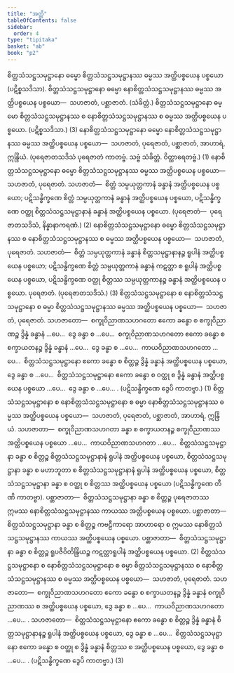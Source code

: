 ```yaml
---
title: "အတ္ထိ"
tableOfContents: false
sidebar:
  order: 4
type: "tipitaka"
basket: "ab"
book: "p2"
---
```



<DynamicBreadcrumb />

<Division number="307" book="p2" e="ch" v="38" p="172">

<Paragraph number="3071" book="p2">
စိတ္တသံသဋ္ဌသမုဋ္ဌာနော ဓမ္မော စိတ္တသံသဋ္ဌသမုဋ္ဌာနဿ ဓမ္မဿ အတ္ထိပစ္စယေန ပစ္စယော (ပဋိစ္စသဒိသာ). စိတ္တသံသဋ္ဌသမုဋ္ဌာနော ဓမ္မော နောစိတ္တသံသဋ္ဌသမုဋ္ဌာနဿ ဓမ္မဿ အတ္ထိပစ္စယေန ပစ္စယော—  သဟဇာတံ, ပစ္ဆာဇာတံ. (သံခိတ္တံ.) စိတ္တသံသဋ္ဌသမုဋ္ဌာနော ဓမ္မော စိတ္တသံသဋ္ဌသမုဋ္ဌာနဿ စ နောစိတ္တသံသဋ္ဌသမုဋ္ဌာနဿ စ ဓမ္မဿ အတ္ထိပစ္စယေန ပစ္စယော. (ပဋိစ္စသဒိသာ.) (3)
</Paragraph>

<Paragraph number="3072" book="p2">
နောစိတ္တသံသဋ္ဌသမုဋ္ဌာနော ဓမ္မော နောစိတ္တသံသဋ္ဌသမုဋ္ဌာနဿ ဓမ္မဿ အတ္ထိပစ္စယေန ပစ္စယော—  သဟဇာတံ, ပုရေဇာတံ, ပစ္ဆာဇာတံ, အာဟာရံ, ဣန္ဒြိယံ. (ပုရေဇာတသဒိသံ ပုရေဇာတံ ကာတဗ္ဗံ. သဗ္ဗံ သံခိတ္တံ. ဝိတ္ထာရေတဗ္ဗံ.) (1)
</Paragraph>

<Paragraph number="3073" book="p2">
နောစိတ္တသံသဋ္ဌသမုဋ္ဌာနော ဓမ္မော စိတ္တသံသဋ္ဌသမုဋ္ဌာနဿ ဓမ္မဿ အတ္ထိပစ္စယေန ပစ္စယော—  သဟဇာတံ, ပုရေဇာတံ. <Emphasis>သဟဇာတံ</Emphasis>—  စိတ္တံ သမ္ပယုတ္တကာနံ ခန္ဓာနံ အတ္ထိပစ္စယေန ပစ္စယော; ပဋိသန္ဓိက္ခဏေ စိတ္တံ သမ္ပယုတ္တကာနံ ခန္ဓာနံ အတ္ထိပစ္စယေန ပစ္စယော, ပဋိသန္ဓိက္ခဏေ ဝတ္ထု စိတ္တသံသဋ္ဌသမုဋ္ဌာနာနံ ခန္ဓာနံ အတ္ထိပစ္စယေန ပစ္စယော. (<Emphasis>ပုရေဇာတံ</Emphasis>—  ပုရေဇာတသဒိသံ, နိန္နာနာကရဏံ.) (2)
</Paragraph>

<Paragraph number="3074" book="p2">
နောစိတ္တသံသဋ္ဌသမုဋ္ဌာနော ဓမ္မော စိတ္တသံသဋ္ဌသမုဋ္ဌာနဿ စ နောစိတ္တသံသဋ္ဌသမုဋ္ဌာနဿ စ ဓမ္မဿ အတ္ထိပစ္စယေန ပစ္စယော—  သဟဇာတံ, ပုရေဇာတံ. <Emphasis>သဟဇာတံ</Emphasis>—  စိတ္တံ သမ္ပယုတ္တကာနံ ခန္ဓာနံ စိတ္တသမုဋ္ဌာနာနဉ္စ ရူပါနံ အတ္ထိပစ္စယေန ပစ္စယော; ပဋိသန္ဓိက္ခဏေ စိတ္တံ သမ္ပယုတ္တကာနံ ခန္ဓာနံ ကဋတ္တာ စ ရူပါနံ အတ္ထိပစ္စယေန ပစ္စယော, ပဋိသန္ဓိက္ခဏေ ဝတ္ထု စိတ္တဿ သမ္ပယုတ္တကာနဉ္စ ခန္ဓာနံ အတ္ထိပစ္စယေန ပစ္စယော. <Emphasis>ပုရေဇာတံ</Emphasis>. (ပုရေဇာတသဒိသံ.) (3)
</Paragraph>

</Division>
<Division number="308" book="p2" e="ch" v="38" p="172">

<Paragraph number="3075" book="p2">
စိတ္တသံသဋ္ဌသမုဋ္ဌာနော စ နောစိတ္တသံသဋ္ဌသမုဋ္ဌာနော စ ဓမ္မာ စိတ္တသံသဋ္ဌသမုဋ္ဌာနဿ ဓမ္မဿ အတ္ထိပစ္စယေန ပစ္စယော—  သဟဇာတံ, ပုရေဇာတံ. <Emphasis>သဟဇာတော</Emphasis>—  စက္ခုဝိညာဏသဟဂတော ဧကော ခန္ဓော စ စက္ခုဝိညာဏဉ္စ ဒွိန္နံ ခန္ဓာနံ …ပေ…  ဒွေ ခန္ဓာ စ …ပေ…  စက္ခုဝိညာဏသဟဂတော ဧကော ခန္ဓော စ စက္ခာယတနဉ္စ ဒွိန္နံ ခန္ဓာနံ …ပေ…  ဒွေ ခန္ဓာ စ …ပေ…  ကာယဝိညာဏသဟဂတော …ပေ…  စိတ္တသံသဋ္ဌသမုဋ္ဌာနော ဧကော ခန္ဓော စ စိတ္တဉ္စ ဒွိန္နံ ခန္ဓာနံ အတ္ထိပစ္စယေန ပစ္စယော, ဒွေ ခန္ဓာ စ …ပေ…  စိတ္တသံသဋ္ဌသမုဋ္ဌာနော ဧကော ခန္ဓော စ ဝတ္ထု စ ဒွိန္နံ ခန္ဓာနံ အတ္ထိပစ္စယေန ပစ္စယော …ပေ…  ဒွေ ခန္ဓာ စ …ပေ… . (ပဋိသန္ဓိက္ခဏေ ဒွေပိ ကာတဗ္ဗာ.) (1)
</Paragraph>

<Paragraph number="3076" book="p2">
စိတ္တသံသဋ္ဌသမုဋ္ဌာနော စ နောစိတ္တသံသဋ္ဌသမုဋ္ဌာနော စ ဓမ္မာ နောစိတ္တသံသဋ္ဌသမုဋ္ဌာနဿ ဓမ္မဿ အတ္ထိပစ္စယေန ပစ္စယော—  သဟဇာတံ, ပုရေဇာတံ, ပစ္ဆာဇာတံ, အာဟာရံ, ဣန္ဒြိယံ. <Emphasis>သဟဇာတာ</Emphasis>—  စက္ခုဝိညာဏသဟဂတာ ခန္ဓာ စ စက္ခာယတနဉ္စ စက္ခုဝိညာဏဿ အတ္ထိပစ္စယေန ပစ္စယော …ပေ…  ကာယဝိညာဏသဟဂတာ …ပေ…  စိတ္တသံသဋ္ဌသမုဋ္ဌာနာ ခန္ဓာ စ စိတ္တဉ္စ စိတ္တသံသဋ္ဌသမုဋ္ဌာနာနံ ရူပါနံ အတ္ထိပစ္စယေန ပစ္စယော, စိတ္တသံသဋ္ဌသမုဋ္ဌာနာ ခန္ဓာ စ မဟာဘူတာ စ စိတ္တသံသဋ္ဌသမုဋ္ဌာနာနံ ရူပါနံ အတ္ထိပစ္စယေန ပစ္စယော, စိတ္တသံသဋ္ဌသမုဋ္ဌာနာ ခန္ဓာ စ ဝတ္ထု စ စိတ္တဿ အတ္ထိပစ္စယေန ပစ္စယော (ပဋိသန္ဓိက္ခဏေ တီဏိ ကာတဗ္ဗာ). <Emphasis>ပစ္ဆာဇာတာ</Emphasis>—  စိတ္တသံသဋ္ဌသမုဋ္ဌာနာ ခန္ဓာ စ စိတ္တဉ္စ ပုရေဇာတဿ ဣမဿ နောစိတ္တသံသဋ္ဌသမုဋ္ဌာနဿ ကာယဿ အတ္ထိပစ္စယေန ပစ္စယော. <Emphasis>ပစ္ဆာဇာတာ</Emphasis>—  စိတ္တသံသဋ္ဌသမုဋ္ဌာနာ ခန္ဓာ စ စိတ္တဉ္စ ကဗဠီကာရော အာဟာရော စ ဣမဿ နောစိတ္တသံသဋ္ဌသမုဋ္ဌာနဿ ကာယဿ အတ္ထိပစ္စယေန ပစ္စယော. <Emphasis>ပစ္ဆာဇာတာ</Emphasis>—  စိတ္တသံသဋ္ဌသမုဋ္ဌာနာ ခန္ဓာ စ စိတ္တဉ္စ ရူပဇီဝိတိန္ဒြိယဉ္စ ကဋတ္တာရူပါနံ အတ္ထိပစ္စယေန ပစ္စယော. (2)
</Paragraph>

<Paragraph number="3077" book="p2">
စိတ္တသံသဋ္ဌသမုဋ္ဌာနော စ နောစိတ္တသံသဋ္ဌသမုဋ္ဌာနော စ ဓမ္မာ စိတ္တသံသဋ္ဌသမုဋ္ဌာနဿ စ နောစိတ္တသံသဋ္ဌသမုဋ္ဌာနဿ စ ဓမ္မဿ အတ္ထိပစ္စယေန ပစ္စယော—  သဟဇာတံ, ပုရေဇာတံ. <Emphasis>သဟဇာတော</Emphasis>—  စက္ခုဝိညာဏသဟဂတော ဧကော ခန္ဓော စ စက္ခာယတနဉ္စ ဒွိန္နံ ခန္ဓာနံ စက္ခုဝိညာဏဿ စ အတ္ထိပစ္စယေန ပစ္စယော, ဒွေ ခန္ဓာ စ …ပေ…  ကာယဝိညာဏသဟဂတော …ပေ… . <Emphasis>သဟဇာတော</Emphasis>—  စိတ္တသံသဋ္ဌသမုဋ္ဌာနော ဧကော ခန္ဓော စ စိတ္တဉ္စ ဒွိန္နံ ခန္ဓာနံ စိတ္တသမုဋ္ဌာနာနဉ္စ ရူပါနံ အတ္ထိပစ္စယေန ပစ္စယော, ဒွေ ခန္ဓာ စ …ပေ…  စိတ္တသံသဋ္ဌသမုဋ္ဌာနော ဧကော ခန္ဓော စ ဝတ္ထု စ ဒွိန္နံ ခန္ဓာနံ စိတ္တဿ စ အတ္ထိပစ္စယေန ပစ္စယော, ဒွေ ခန္ဓာ စ …ပေ… . (ပဋိသန္ဓိက္ခဏေ ဒွေပိ ကာတဗ္ဗာ.) (3)
</Paragraph>
</Division>